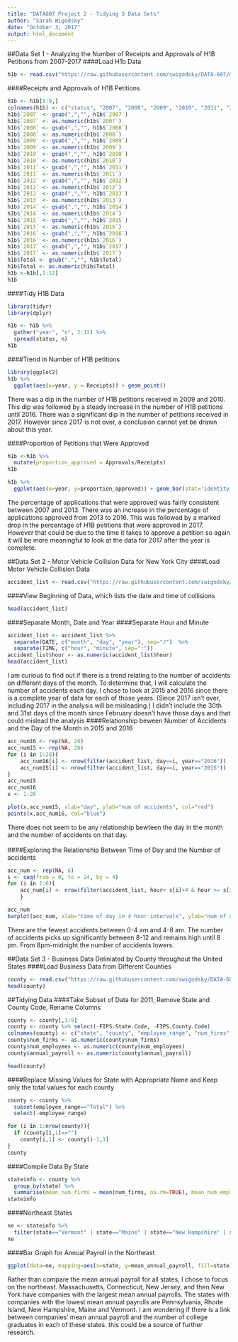 ---
title: "DATA607 Project 2 - Tidying 3 Data Sets"
author: "Sarah Wigodsky"
date: "October 3, 2017"
output: html_document
---
##Data Set 1 - Analyzing the Number of Receipts and Approvals of H1B Petitions from 2007-2017
####Load H1b Data
```{r h1b-data, eval=TRUE}
h1b <- read.csv("https://raw.githubusercontent.com/swigodsky/DATA-607/master/h1b.csv", stringsAsFactors = FALSE)
```

####Receipts and Approvals of H1B Petitions
```{r receipt-approval, eval=TRUE}
h1b <- h1b[8:9,]
colnames(h1b) <- c("status", "2007", "2008", "2009", "2010", "2011", "2012", "2013", "2014", "2015", "2016", "2017", "Total")
h1b$`2007` <- gsub(",","", h1b$`2007`)
h1b$`2007` <- as.numeric(h1b$`2007`)
h1b$`2008` <- gsub(",","", h1b$`2008`)
h1b$`2008` <- as.numeric(h1b$`2008`)
h1b$`2009` <- gsub(",","", h1b$`2009`)
h1b$`2009` <- as.numeric(h1b$`2009`)
h1b$`2010` <- gsub(",","", h1b$`2010`)
h1b$`2010` <- as.numeric(h1b$`2010`)
h1b$`2011` <- gsub(",","", h1b$`2011`)
h1b$`2011` <- as.numeric(h1b$`2011`)
h1b$`2012` <- gsub(",","", h1b$`2012`)
h1b$`2012` <- as.numeric(h1b$`2012`)
h1b$`2013` <- gsub(",","", h1b$`2013`)
h1b$`2013` <- as.numeric(h1b$`2013`)
h1b$`2014` <- gsub(",","", h1b$`2014`)
h1b$`2014` <- as.numeric(h1b$`2014`)
h1b$`2015` <- gsub(",","", h1b$`2015`)
h1b$`2015` <- as.numeric(h1b$`2015`)
h1b$`2016` <- gsub(",","", h1b$`2016`)
h1b$`2016` <- as.numeric(h1b$`2016`)
h1b$`2017` <- gsub(",","", h1b$`2017`)
h1b$`2017` <- as.numeric(h1b$`2017`)
h1b$Total <- gsub(",","", h1b$Total)
h1b$Total <- as.numeric(h1b$Total)
h1b <-h1b[,1:12]
h1b
```

####Tidy H1B Data
```{r tidy-H1B, eval=TRUE}
library(tidyr)
library(dplyr)

h1b <- h1b %>%
  gather("year", "n", 2:12) %>%
  spread(status, n)
h1b  
```

####Trend in Number of H1B petitions 
```{r plot-num-petitions, eval=TRUE}
library(ggplot2)
h1b %>% 
  ggplot(aes(x=year, y = Receipts)) + geom_point()
```

There was a dip in the number of H1B petitions received in 2009 and 2010.  This dip was followed by a steady increase in the number of H1B petitions until 2016.  There was a significant dip in the number of petitions received in 2017.  However since 2017 is not over, a conclusion cannot yet be drawn about this year.

####Proportion of Petitions that Were Approved
```{r, proportion-approved, eval=TRUE}
h1b <-h1b %>%
  mutate(proportion_approved = Approvals/Receipts)
h1b

h1b %>%
  ggplot(aes(x=year, y=proportion_approved)) + geom_bar(stat='identity')
```

The percentage of applications that were approved was fairly consistent between 2007 and 2013.  There was an increase in the percentage of applications approved from 2013 to 2016.  This was followed by a marked drop in the percentage of H1B petitions that were approved in 2017.  However that could be due to the time it takes to approve a petition so again it will be more meaningful to look at the data for 2017 after the year is complete.

##Data Set 2 - Motor Vehicle Collision Data for New York City
####Load Motor Vehicle Collision Data
```{r motor-vehicle-collision-data, eval=TRUE}
accident_list <- read.csv("https://raw.githubusercontent.com/swigodsky/DATA-607/master/NYPD_Motor_Vehicle_Collisionsd.csv", stringsAsFactors = FALSE)
```

####View Beginning of Data, which lists the date and time of collisions
```{r viewdata, eval=TRUE}
head(accident_list)
```

####Separate Month, Date and Year
####Separate Hour and Minute
```{r separate, eval=TRUE}
accident_list <- accident_list %>%
  separate(DATE, c("month", "day", "year"), sep="/")  %>%
  separate(TIME, c("hour", "minute", sep=":")) 
accident_list$hour <- as.numeric(accident_list$hour)
head(accident_list)
```

I am curious to find out if there is a trend relating to the number of accidents on different days of the month.  To determine that, I will calculate the number of accidents each day.  I chose to look at 2015 and 2016 since there is a complete year of data for each of those years.  (Since 2017 isn't over, including 2017 in the analysis will be misleading.)  I didn't include the 30th and 31st days of the month since February doesn't have those days and that could mislead the analysis
####Relationship beween Number of Accidents and the Day of the Month in 2015 and 2016
```{r month, eval=TRUE}
acc_num16 <- rep(NA, 28)
acc_num15 <- rep(NA, 28)
for (i in 1:28){
    acc_num16[i] <- nrow(filter(accident_list, day==i, year=="2016"))
    acc_num15[i] <- nrow(filter(accident_list, day==i, year=="2015"))
}
acc_num15
acc_num16
x <- 1:28

plot(x,acc_num15, xlab="day", ylab="num of accidents", col="red") 
points(x,acc_num16, col="blue")
```

There does not seem to be any relationship bewteen the day in the month and the number of accidents on that day. \n\
\n\
####Exploring the Relationship Between Time of Day and the Number of accidents
```{r timeofday, eval=TRUE}
acc_num <- rep(NA, 6)
s <- seq(from = 0, to = 24, by = 4)
for (i in 1:6){
    acc_num[i] <- nrow(filter(accident_list, hour< s[i]+4 & hour >= s[i]))
    }

acc_num
barplot(acc_num, xlab="time of day in 4 hour intervals", ylab="num of accidents", col="red")
```

There are the fewest accidents between 0-4 am and 4-8 am.  The number of accidents picks up significantly between 8-12 and remains high until 8 pm.  From 8pm-midnight the number of accidents lowers.

##Data Set 3 - Business Data Deliniated by County throughout the United States
####Load Business Data from Different Counties
```{r county-data, eval=TRUE}
county <- read.csv("https://raw.githubusercontent.com/swigodsky/DATA-607/master/static_county.csv", stringsAsFactors = FALSE)
head(county)
```

##Tidying Data
####Take Subset of Data for 2011, Remove State and County Code, Rename Columns
```{r tidy_county, eval=TRUE}
county <- county[,1:9]
county <- county %>% select(-FIPS.State.Code, -FIPS.County.Code)
colnames(county) <- c("state", "county", "employee_range", "num_firms", "num_established", "num_employees", "annual_payroll")
county$num_firms <- as.numeric(county$num_firms)
county$num_employees <- as.numeric(county$num_employees)
county$annual_payroll <- as.numeric(county$annual_payroll)

head(county)
```

####Replace Missing Values for State with Appropriate Name and Keep only the total values for each county
```{r addnames, eval=TRUE}
county <- county %>%
  subset(employee_range=="Total") %>%
  select(-employee_range)

for (i in 1:nrow(county)){
  if (county[i,1]=="")
    county[i,1] <- county[i-1,1]
}
county
```

 ####Compile Data By State
```{r state, eval=TRUE}
stateinfo <- county %>%
  group_by(state) %>%
  summarise(mean_num_firms = mean(num_firms, na.rm=TRUE), mean_num_employees =mean(num_employees, na.rm=TRUE), mean_annual_payroll = mean(annual_payroll, na.rm=TRUE))
stateinfo
```

####Northeast States
```{r subset_ne, eval=TRUE}
ne <- stateinfo %>%
  filter(state=="Vermont" | state=="Maine" | state=="New Hampshire" | state=="Massachusetts" |state =="Rhode Island" | state=="Connecticut" |state=="New York" | state=="New Jersey" | state=="Pennsylvania")
ne
```

####Bar Graph for Annual Payroll in the Northeast
```{r bargraphNE, eval=TRUE}
ggplot(data=ne, mapping=aes(x=state, y=mean_annual_payroll, fill=state)) + geom_bar(stat='identity') + coord_flip() 

```

Rather than compare the mean annual payroll for all states, I chose to focus on the northeast.  Massachusetts, Connecticut, New Jersey, and then New York have companies with the largest mean annual payrolls.  The states with companies with the lowest mean annual payrolls are Pennsylvania, Rhode Island, New Hampshire, Maine and Vermont.  I am wondering if there is a link between companies' mean annual payroll and the number of college graduates in each of these states.  this could be a source of further research.